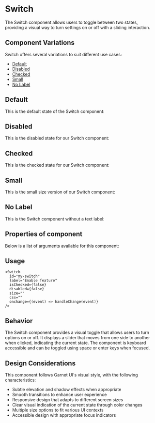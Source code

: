 
<Meta of={SwitchStories} />

# Switch

The Switch component allows users to toggle between two states, providing a visual way to turn settings on or off with a sliding interaction.

## Component Variations

Switch offers several variations to suit different use cases:

- [Default](#default)
- [Disabled](#disabled)
- [Checked](#checked)
- [Small](#small)
- [No Label](#no-label)

## Default

This is the default state of the Switch component:

<Canvas of={SwitchStories.Default} />

## Disabled

This is the disabled state for our Switch component:

<Canvas of={SwitchStories.Disabled} />

## Checked

This is the checked state for our Switch component:

<Canvas of={SwitchStories.Checked} />

## Small

This is the small size version of our Switch component:

<Canvas of={SwitchStories.Small} />

## No Label

This is the Switch component without a text label:

<Canvas of={SwitchStories.NoLabel} />

## Properties of component

Below is a list of arguments available for this component:

<ArgTypes of={SwitchStories} />

## Usage

```svelte
<Switch 
  id="my-switch"
  label="Enable feature"
  isChecked={false}
  disabled={false}
  size=""
  css=""
  onchange={(event) => handleChange(event)}
/>
```

## Behavior

The Switch component provides a visual toggle that allows users to turn options on or off. It displays a slider that moves from one side to another when clicked, indicating the current state. The component is keyboard accessible and can be toggled using space or enter keys when focused.

## Design Considerations

This component follows Garnet UI's visual style, with the following characteristics:

- Subtle elevation and shadow effects when appropriate
- Smooth transitions to enhance user experience
- Responsive design that adapts to different screen sizes
- Clear visual indication of the current state through color changes
- Multiple size options to fit various UI contexts
- Accessible design with appropriate focus indicators